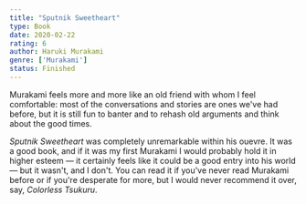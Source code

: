 ```yaml
---
title: "Sputnik Sweetheart"
type: Book
date: 2020-02-22
rating: 6
author: Haruki Murakami
genre: ['Murakami']
status: Finished
---
```


Murakami feels more and more like an old friend with whom I feel comfortable: most of the conversations and stories are ones we've had before, but it is still fun to banter and to rehash old arguments and think about the good times.

_Sputnik Sweetheart_ was completely unremarkable within his ouevre. It was a good book, and if it was my first Murakami I would probably hold it in higher esteem — it certainly feels like it could be a good entry into his world — but it wasn't, and I don't.  You can read it if you've never read Murakami before or if you're desperate for more, but I would never recommend it over, say, _Colorless Tsukuru_.
